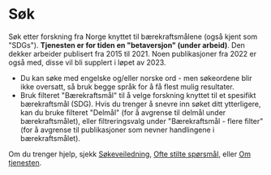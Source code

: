 # Søk

Søk etter forskning fra Norge knyttet til bærekraftsmålene (også kjent som "SDGs"). 
**Tjenesten er for tiden en "betaversjon" (under arbeid)**. Den dekker arbeider publisert fra 2015 til 2021. Noen publikasjoner fra 2022 er også med, disse vil bli supplert i løpet av 2023. 

* Du kan søke med engelske og/eller norske ord - men søkeordene blir ikke oversatt, så bruk begge språk for å få flest mulig resultater.
* Bruk filteret "Bærekraftsmål" til å velge forskning knyttet til et spesifikt bærekraftsmål (SDG). Hvis du trenger å snevre inn søket ditt ytterligere, kan du bruke filteret "Delmål" (for å avgrense til delmål under bærekraftsmålet), eller filtreringsvalg under "Bærekraftsmål - flere filter" (for å avgrense til publikasjoner som nevner handlingene i bærekraftsmålet).

Om du trenger hjelp, sjekk [Søkeveiledning](/hjelp/sokehjelp), [Ofte stilte spørsmål](/hjelp/ofte-stilte-sporsmal), eller [Om tjenesten](/om/om-tjenesten).


<Search />
